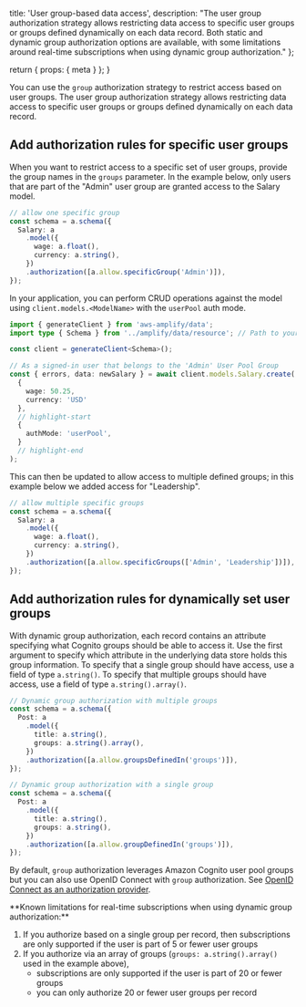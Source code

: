   title: 'User group-based data access',
  description: "The user group authorization strategy allows restricting data access to specific user groups or groups defined dynamically on each data record. Both static and dynamic group authorization options are available, with some limitations around real-time subscriptions when using dynamic group authorization."
};

  return {
    props: {
      meta
    }
  };
}

You can use the `group` authorization strategy to restrict access based on user groups. The user group authorization strategy allows restricting data access to specific user groups or groups defined dynamically on each data record.

## Add authorization rules for specific user groups

When you want to restrict access to a specific set of user groups, provide the group names in the `groups` parameter. In the example below, only users that are part of the "Admin" user group are granted access to the Salary model.

```ts title="amplify/data/resource.ts"
// allow one specific group
const schema = a.schema({
  Salary: a
    .model({
      wage: a.float(),
      currency: a.string(),
    })
    .authorization([a.allow.specificGroup('Admin')]),
});
```

In your application, you can perform CRUD operations against the model using `client.models.<ModelName>` with the `userPool` auth mode.

```ts
import { generateClient } from 'aws-amplify/data';
import type { Schema } from '../amplify/data/resource'; // Path to your backend resource definition

const client = generateClient<Schema>();

// As a signed-in user that belongs to the 'Admin' User Pool Group
const { errors, data: newSalary } = await client.models.Salary.create(
  {
    wage: 50.25,
    currency: 'USD'
  },
  // highlight-start
  {
    authMode: 'userPool',
  }
  // highlight-end
);
```

This can then be updated to allow access to multiple defined groups; in this example below we added access for "Leadership".

```ts
// allow multiple specific groups
const schema = a.schema({
  Salary: a
    .model({
      wage: a.float(),
      currency: a.string(),
    })
    .authorization([a.allow.specificGroups(['Admin', 'Leadership'])]),
});
```

## Add authorization rules for dynamically set user groups

With dynamic group authorization, each record contains an attribute specifying what Cognito groups should be able to access it. Use the first argument to specify which attribute in the underlying data store holds this group information. To specify that a single group should have access, use a field of type `a.string()`. To specify that multiple groups should have access, use a field of type `a.string().array()`.

```ts
// Dynamic group authorization with multiple groups
const schema = a.schema({
  Post: a
    .model({
      title: a.string(),
      groups: a.string().array(),
    })
    .authorization([a.allow.groupsDefinedIn('groups')]),
});
```

```ts
// Dynamic group authorization with a single group
const schema = a.schema({
  Post: a
    .model({
      title: a.string(),
      groups: a.string(),
    })
    .authorization([a.allow.groupDefinedIn('groups')]),
});
```

By default, `group` authorization leverages Amazon Cognito user pool groups but you can also use OpenID Connect with `group` authorization. See [OpenID Connect as an authorization provider](/gen2/build-a-backend/data/customize-authz/using-oidc-authorization-provider).

<Callout>
**Known limitations for real-time subscriptions when using dynamic group authorization:**

1. If you authorize based on a single group per record, then subscriptions are only supported if the user is part of 5 or fewer user groups
2. If you authorize via an array of groups (`groups: a.string().array()` used in the example above),
   - subscriptions are only supported if the user is part of 20 or fewer groups
   - you can only authorize 20 or fewer user groups per record
</Callout>
